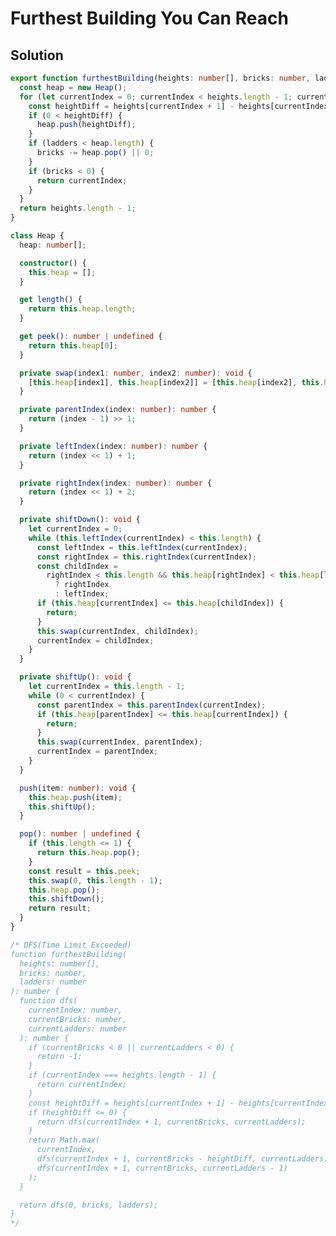 # Furthest Building You Can Reach

## Solution

```typescript filename="solution.ts" copy
export function furthestBuilding(heights: number[], bricks: number, ladders: number): number {
  const heap = new Heap();
  for (let currentIndex = 0; currentIndex < heights.length - 1; currentIndex++) {
    const heightDiff = heights[currentIndex + 1] - heights[currentIndex];
    if (0 < heightDiff) {
      heap.push(heightDiff);
    }
    if (ladders < heap.length) {
      bricks -= heap.pop() || 0;
    }
    if (bricks < 0) {
      return currentIndex;
    }
  }
  return heights.length - 1;
}

class Heap {
  heap: number[];

  constructor() {
    this.heap = [];
  }

  get length() {
    return this.heap.length;
  }

  get peek(): number | undefined {
    return this.heap[0];
  }

  private swap(index1: number, index2: number): void {
    [this.heap[index1], this.heap[index2]] = [this.heap[index2], this.heap[index1]];
  }

  private parentIndex(index: number): number {
    return (index - 1) >> 1;
  }

  private leftIndex(index: number): number {
    return (index << 1) + 1;
  }

  private rightIndex(index: number): number {
    return (index << 1) + 2;
  }

  private shiftDown(): void {
    let currentIndex = 0;
    while (this.leftIndex(currentIndex) < this.length) {
      const leftIndex = this.leftIndex(currentIndex);
      const rightIndex = this.rightIndex(currentIndex);
      const childIndex =
        rightIndex < this.length && this.heap[rightIndex] < this.heap[leftIndex]
          ? rightIndex
          : leftIndex;
      if (this.heap[currentIndex] <= this.heap[childIndex]) {
        return;
      }
      this.swap(currentIndex, childIndex);
      currentIndex = childIndex;
    }
  }

  private shiftUp(): void {
    let currentIndex = this.length - 1;
    while (0 < currentIndex) {
      const parentIndex = this.parentIndex(currentIndex);
      if (this.heap[parentIndex] <= this.heap[currentIndex]) {
        return;
      }
      this.swap(currentIndex, parentIndex);
      currentIndex = parentIndex;
    }
  }

  push(item: number): void {
    this.heap.push(item);
    this.shiftUp();
  }

  pop(): number | undefined {
    if (this.length <= 1) {
      return this.heap.pop();
    }
    const result = this.peek;
    this.swap(0, this.length - 1);
    this.heap.pop();
    this.shiftDown();
    return result;
  }
}

/* DFS(Time Limit Exceeded)
function furthestBuilding(
  heights: number[],
  bricks: number,
  ladders: number
): number {
  function dfs(
    currentIndex: number,
    currentBricks: number,
    currentLadders: number
  ): number {
    if (currentBricks < 0 || currentLadders < 0) {
      return -1;
    }
    if (currentIndex === heights.length - 1) {
      return currentIndex;
    }
    const heightDiff = heights[currentIndex + 1] - heights[currentIndex];
    if (heightDiff <= 0) {
      return dfs(currentIndex + 1, currentBricks, currentLadders);
    }
    return Math.max(
      currentIndex,
      dfs(currentIndex + 1, currentBricks - heightDiff, currentLadders),
      dfs(currentIndex + 1, currentBricks, currentLadders - 1)
    );
  }

  return dfs(0, bricks, ladders);
}
*/
```
